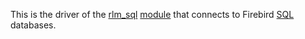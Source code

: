 This is the driver of the [[rlm_sql]] [[module]] that connects to Firebird [[SQL]] databases.

{{Default in the server source|src/modules/rlm_sql/drivers/rlm_sql_firebird/}}